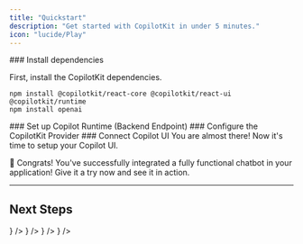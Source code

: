 ```yaml
---
title: "Quickstart"
description: "Get started with CopilotKit in under 5 minutes."
icon: "lucide/Play"
---
```


<Steps>
<Step>
  ### Install dependencies

  First, install the CopilotKit dependencies.

  ```package-install
  npm install @copilotkit/react-core @copilotkit/react-ui @copilotkit/runtime
  npm install openai
  ```

</Step>
<Step>
  ### Set up Copilot Runtime (Backend Endpoint)
  <SelfHostingCopilotRuntimeCreateEndpoint components={props.components} />
</Step>
<Step>
  ### Configure the CopilotKit Provider
  <SelfHostingCopilotRuntimeConfigureCopilotKitProvider
    components={props.components}
  />
</Step>
<Step>
  ### Connect Copilot UI
  You are almost there!
  Now it's time to setup your Copilot UI.

  <ConnectCopilotUI components={props.components} />
</Step>
</Steps>

🎉 Congrats! You've successfully integrated a fully functional chatbot in your application! Give it a try now and see it in action.

---

## Next Steps

<Cards>
  <Card
    title="Connecting Your Data"
    description="Learn how to connect CopilotKit to your data, application state and user state."
    href="/guides/connect-your-data"
    icon={<LinkIcon />}
  />
  <Card
    title="Generative UI"
    description="Learn how to render custom UI components directly in the CopilotKit chat window."
    href="/guides/generative-ui"
    icon={<LinkIcon />}
  />
  <Card
    title="Frontend Actions"
    description="Learn how to allow your copilot to take applications on frontend."
    href="/guides/frontend-actions"
    icon={<LinkIcon />}
  />
  <Card
    title="Agentic Copilots (LangGraph)"
    description="Check out our section about Agentic Copilots, our approach to building agentic experiences."
    href="/coagents"
    icon={<LinkIcon />}
  />
</Cards>
